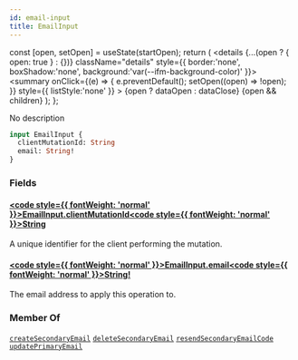 ```yaml
---
id: email-input
title: EmailInput
---
```









  const [open, setOpen] = useState(startOpen);
  return (
    <details {...(open ? { open: true } : {})} className="details" style={{ border:'none', boxShadow:'none', background:'var(--ifm-background-color)' }}>
      <summary
        onClick={(e) => {
          e.preventDefault();
          setOpen((open) => !open);
        }}
        style={{ listStyle:'none' }}
      >
      {open ? dataOpen : dataClose}
      </summary>
      {open && children}
    </details>
  );
};








No description


```graphql
input EmailInput {
  clientMutationId: String
  email: String!
}
```




### Fields

#### [<code style={{ fontWeight: 'normal' }}>EmailInput.<b>clientMutationId</b></code>](#)<Bullet />[<code style={{ fontWeight: 'normal' }}><b>String</b></code>](/gql-api/types/scalars/string.mdx) <Badge class="badge badge--secondary " text="scalar"/> 
A unique identifier for the client performing the mutation.


#### [<code style={{ fontWeight: 'normal' }}>EmailInput.<b>email</b></code>](#)<Bullet />[<code style={{ fontWeight: 'normal' }}><b>String!</b></code>](/gql-api/types/scalars/string.mdx) <Badge class="badge badge--secondary badge--non_null" text="non-null"/> <Badge class="badge badge--secondary " text="scalar"/> 
The email address to apply this operation to.






### Member Of

[`createSecondaryEmail`](/gql-api/operations/mutations/create-secondary-email.mdx)  <Badge class="badge badge--secondary badge--relation" text="mutation"/><Bullet />[`deleteSecondaryEmail`](/gql-api/operations/mutations/delete-secondary-email.mdx)  <Badge class="badge badge--secondary badge--relation" text="mutation"/><Bullet />[`resendSecondaryEmailCode`](/gql-api/operations/mutations/resend-secondary-email-code.mdx)  <Badge class="badge badge--secondary badge--relation" text="mutation"/><Bullet />[`updatePrimaryEmail`](/gql-api/operations/mutations/update-primary-email.mdx)  <Badge class="badge badge--secondary badge--relation" text="mutation"/>